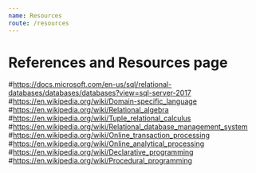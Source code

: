 ```yaml
---
name: Resources
route: /resources
---
```



# References and Resources page

#https://docs.microsoft.com/en-us/sql/relational-databases/databases/databases?view=sql-server-2017
#https://en.wikipedia.org/wiki/Domain-specific_language
#https://en.wikipedia.org/wiki/Relational_algebra
#https://en.wikipedia.org/wiki/Tuple_relational_calculus
#https://en.wikipedia.org/wiki/Relational_database_management_system
#https://en.wikipedia.org/wiki/Online_transaction_processing
#https://en.wikipedia.org/wiki/Online_analytical_processing
#https://en.wikipedia.org/wiki/Declarative_programming
#https://en.wikipedia.org/wiki/Procedural_programming
